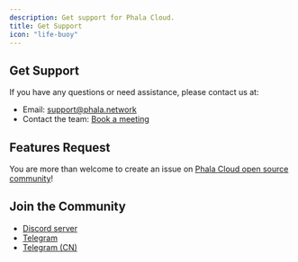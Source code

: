 ```yaml
---
description: Get support for Phala Cloud.
title: Get Support
icon: "life-buoy"
---
```


## Get Support

If you have any questions or need assistance, please contact us at:

- Email: [support@phala.network](mailto:cloud@phala.network)
- Contact the team: [Book a meeting](https://cloud.phala.network/contact)

## Features Request

You are more than welcome to create an issue on [Phala Cloud open source community](https://github.com/Phala-Network/phala-cloud-community/issues)!

## Join the Community

- [Discord server](https://discord.gg/phala-network)
- [Telegram](https://t.me/+nbhjx1ADG9EyYmI9)
- [Telegram (CN)](https://t.me/+4PcAE9qTZ1kzM2M9)

